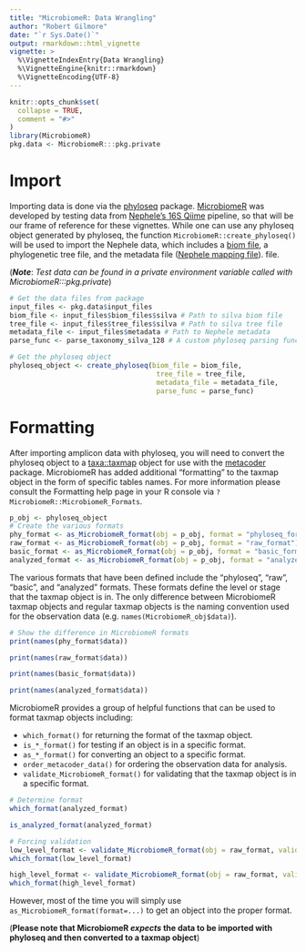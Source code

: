 ```yaml
---
title: "MicrobiomeR: Data Wrangling"
author: "Robert Gilmore"
date: "`r Sys.Date()`"
output: rmarkdown::html_vignette
vignette: >
  %\VignetteIndexEntry{Data Wrangling}
  %\VignetteEngine{knitr::rmarkdown}
  %\VignetteEncoding{UTF-8}
---
```


```r
knitr::opts_chunk$set(
  collapse = TRUE,
  comment = "#>"
)
library(MicrobiomeR)
pkg.data <- MicrobiomeR:::pkg.private

```

# Import
Importing data is done via the [phyloseq](https://github.com/joey711/phyloseq) package.  [MicrobiomeR](https://github.com/vallenderlab/MicrobiomeR) was developed by testing data from [Nephele's
16S Qiime](https://nephele.niaid.nih.gov/user_guide_pipes/#amplicon_pipes) pipeline, so that will be our 
frame of reference for these vignettes.  While one can use any phyloseq object generated by phyloseq, the 
function `MicrobiomeR::create_phyloseq()` will be used to import the Nephele data, which includes a [biom
file](http://biom-format.org/), a phylogenetic tree file, and the metadata file ([Nephele mapping 
file](https://nephele.niaid.nih.gov/user_guide/)).
file.


(_**Note**_:  *Test data can be found in a private environment variable called with MicrobiomeR:::pkg.private*)

```r
# Get the data files from package
input_files <- pkg.data$input_files
biom_file <- input_files$biom_files$silva # Path to silva biom file
tree_file <- input_files$tree_files$silva # Path to silva tree file
metadata_file <- input_files$metadata # Path to Nephele metadata
parse_func <- parse_taxonomy_silva_128 # A custom phyloseq parsing function for silva annotations

# Get the phyloseq object
phyloseq_object <- create_phyloseq(biom_file = biom_file, 
                                    tree_file = tree_file, 
                                    metadata_file = metadata_file,
                                    parse_func = parse_func)
```

# Formatting
After importing amplicon data with phyloseq, you will need to convert the phyloseq object to a 
[taxa::taxmap](https://github.com/ropensci/taxa) object for use with the
[metacoder](https://github.com/grunwaldlab/metacoder) package.  MicrobiomeR has added additional
"formatting" to the taxmap object in the form of specific tables names.  For more information please 
consult the Formatting help page in your R console via `?MicrobiomeR::MicrobiomeR_Formats`.

```r
p_obj <- phyloseq_object
# Create the various formats
phy_format <- as_MicrobiomeR_format(obj = p_obj, format = "phyloseq_format")
raw_format <- as_MicrobiomeR_format(obj = p_obj, format = "raw_format")
basic_format <- as_MicrobiomeR_format(obj = p_obj, format = "basic_format")
analyzed_format <- as_MicrobiomeR_format(obj = p_obj, format = "analyzed_format")
```

The various formats that have been defined include the "phyloseq", "raw", "basic", and "analyzed" 
formats.  These formats define the level or stage that the taxmap object is in.  The only difference
between MicrobiomeR taxmap objects and regular taxmap objects is the naming convention used for the
observation data (e.g. `names(MicrobiomeR_obj$data)`).

```r
# Show the difference in MicrobiomeR formats
print(names(phy_format$data))

print(names(raw_format$data))

print(names(basic_format$data))

print(names(analyzed_format$data))

```

MicrobiomeR provides a group of helpful functions that can be used to format taxmap objects including:

* `which_format()` for returning the format of the taxmap object.
* `is_*_format()` for testing if an object is in a specific format.
* `as_*_format()` for converting an object to a specific format.
* `order_metacoder_data()` for ordering the observation data for analysis.
* `validate_MicrobiomeR_format()` for validating that the taxmap object is in a specific format.

```r
# Determine format
which_format(analyzed_format)

is_analyzed_format(analyzed_format)

# Forcing validation
low_level_format <- validate_MicrobiomeR_format(obj = raw_format, valid_formats = c("analyzed_format", "basic_format"), force_format = TRUE, min_or_max = min)
which_format(low_level_format)

high_level_format <- validate_MicrobiomeR_format(obj = raw_format, valid_formats = c("analyzed_format", "basic_format"), force_format = TRUE, min_or_max = max)
which_format(high_level_format)
```

However, most of the time you will simply use `as_MicrobiomeR_format(format=...)` to get an object
into the proper format.  

(**Please note that MicrobiomeR _expects_ the data to be imported with phyloseq and then converted to a taxmap object**)

